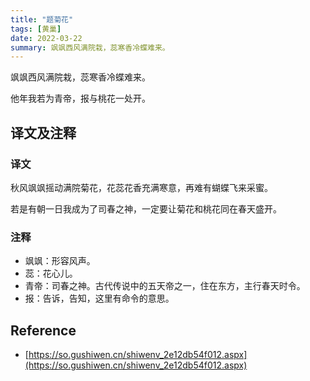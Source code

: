 ```yaml
---
title: "题菊花"
tags: [黄巢]
date: 2022-03-22
summary: 飒飒西风满院栽，蕊寒香冷蝶难来。
---
```


飒飒西风满院栽，蕊寒香冷蝶难来。

他年我若为青帝，报与桃花一处开。

## 译文及注释

### 译文

秋风飒飒摇动满院菊花，花蕊花香充满寒意，再难有蝴蝶飞来采蜜。

若是有朝一日我成为了司春之神，一定要让菊花和桃花同在春天盛开。

### 注释

- 飒飒：形容风声。
- 蕊：花心儿。
- 青帝：司春之神。古代传说中的五天帝之一，住在东方，主行春天时令。
- 报：告诉，告知，这里有命令的意思。

## Reference

- [https://so.gushiwen.cn/shiwenv_2e12db54f012.aspx](https://so.gushiwen.cn/shiwenv_2e12db54f012.aspx)
